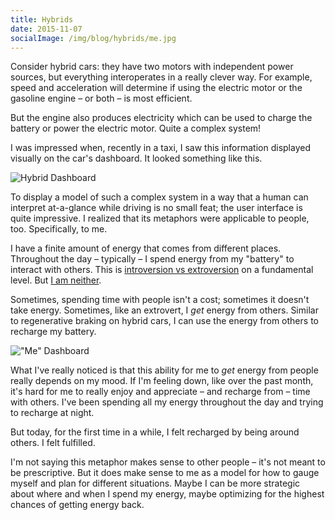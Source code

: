 ```yaml
---
title: Hybrids
date: 2015-11-07
socialImage: /img/blog/hybrids/me.jpg
---
```



Consider hybrid cars: they have two motors with independent power sources, but everything interoperates in a really clever way. For example, speed and acceleration will determine if using the electric motor or the gasoline engine – or both – is most efficient.

But the engine also produces electricity which can be used to charge the battery or power the electric motor. Quite a complex system!

I was impressed when, recently in a taxi, I saw this information displayed visually on the car's dashboard. It looked something like this.


![Hybrid Dashboard](dash.jpg)

To display a model of such a complex system in a way that a human can interpret at-a-glance while driving is no small feat; the user interface is quite impressive. I realized that its metaphors were applicable to people, too. Specifically, to me.

I have a finite amount of energy that comes from different places. Throughout the day – typically – I spend energy from my "battery" to interact with others. This is [introversion vs extroversion](http://themetapicture.com/how-to-interact-with-the-introverted/) on a fundamental level. But [I am neither](/blog/ambiversion/).

Sometimes, spending time with people isn't a cost; sometimes it doesn't take energy. Sometimes, like an extrovert, I _get_ energy from others. Similar to regenerative braking on hybrid cars, I can use the energy from others to recharge my battery.

!["Me" Dashboard](me.jpg)

What I've really noticed is that this ability for me to _get_ energy from people really depends on my mood. If I'm feeling down, like over the past month, it's hard for me to really enjoy and appreciate – and recharge from – time with others. I've been spending all my energy throughout the day and trying to recharge at night. 

But today, for the first time in a while, I felt recharged by being around others. I felt fulfilled. 

I'm not saying this metaphor makes sense to other people – it's not meant to be prescriptive. But it does make sense to me as a model for how to gauge myself and plan for different situations. Maybe I can be more strategic about where and when I spend my energy, maybe optimizing for the highest chances of getting energy back. 
  